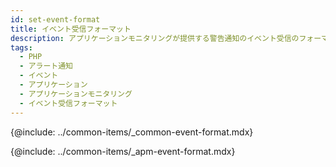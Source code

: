 ```yaml
---
id: set-event-format
title: イベント受信フォーマット
description: アプリケーションモニタリングが提供する警告通知のイベント受信のフォーマットについて説明します。
tags:
  - PHP
  - アラート通知
  - イベント
  - アプリケーション
  - アプリケーションモニタリング
  - イベント受信フォーマット
---
```


{@include: ../common-items/_common-event-format.mdx} 

{@include: ../common-items/_apm-event-format.mdx}
